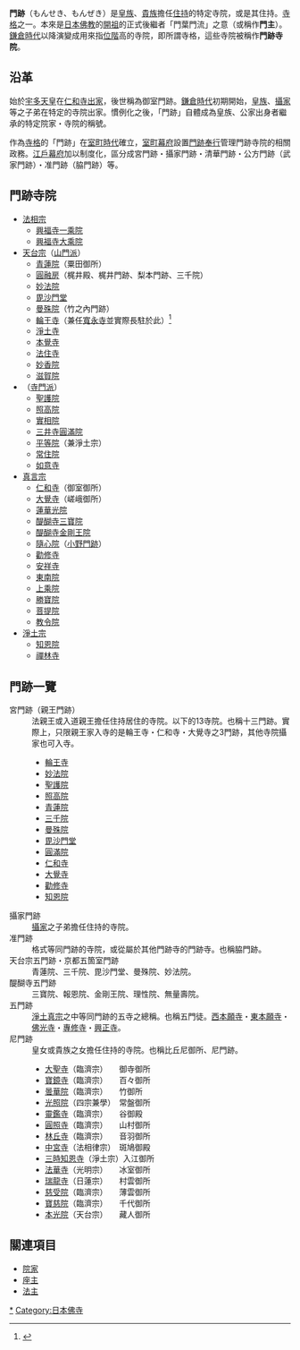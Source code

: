 '''門跡'''（もんせき、もんぜき）是[[皇族|皇族]]、[[貴族|貴族]]擔任[[住持|住持]]的特定寺院，或是其住持。[[寺格|寺格]]之一。本來是[[日本佛教|日本佛教]]的[[開祖|開祖]]的正式後繼者「門葉門流」之意（或稱作'''門主'''）。[[鎌倉時代|鎌倉時代]]以降演變成用來指[[位階|位階]]高的寺院，即所謂寺格，這些寺院被稱作'''門跡寺院'''。

== 沿革 ==
始於[[宇多天皇|宇多天皇]]在[[仁和寺|仁和寺]][[出家|出家]]，後世稱為御室門跡。[[鎌倉時代|鎌倉時代]]初期開始，[[皇族|皇族]]、[[攝家|攝家]]等之子弟在特定的寺院出家。慣例化之後，「門跡」自體成為皇族、公家出身者繼承的特定院家・寺院的稱號。

作為[[寺格|寺格]]的「門跡」在[[室町時代|室町時代]]確立，[[室町幕府|室町幕府]]設置[[門跡奉行|門跡奉行]]管理門跡寺院的相關政務。[[江戶幕府|江戶幕府]]加以制度化，區分成宮門跡・攝家門跡・清華門跡・公方門跡（武家門跡）・准門跡（脇門跡）等。

== 門跡寺院 ==
{{colbegin}}
*[[法相宗|法相宗]]
**[[興福寺|興福寺]][[一乘院|一乘院]]
**[[興福寺|興福寺]][[大乘院|大乘院]]
*[[天台宗|天台宗]]（[[山門派|山門派]]）
**[[青蓮院|青蓮院]]（粟田御所）
**[[三千院|圓融房]]（梶井殿、梶井門跡、梨本門跡、三千院）
**[[妙法院|妙法院]]
**[[毘沙門堂|毘沙門堂]]
**[[曼殊院|曼殊院]]（竹之內門跡）
**[[輪王寺|輪王寺]]（兼任[[寬永寺|寬永寺]]並實際長駐於此）<ref>{{cite web |title=東叡山 寛永寺の歴史 |url=http://kaneiji.jp/about2 |website=寛永寺 |accessdate=2021-01-07}}</ref>
**[[淨土寺|淨土寺]]
**[[本覺寺|本覺寺]]
**[[法住寺|法住寺]]
**[[妙香院|妙香院]]
**[[滋賀院|滋賀院]]
*（[[寺門派|寺門派]]）
**[[聖護院|聖護院]]
**[[照高院|照高院]]
**[[實相院|實相院]]
**[[園城寺|三井寺]][[圓滿院|圓滿院]]
**[[平等院|平等院]]（兼淨土宗）
**[[常住院|常住院]]
**[[如意寺|如意寺]]
*[[真言宗|真言宗]]
**[[仁和寺|仁和寺]]（御室御所）
**[[大覺寺_(京都)|大覺寺]]（嵯峨御所）
**[[蓮華光院|蓮華光院]]
**[[醍醐寺|醍醐寺]][[三寶院|三寶院]]
**[[醍醐寺|醍醐寺]][[金剛王院|金剛王院]]
**[[隨心院|隨心院]]（[[小野門跡|小野門跡]]）
**[[勸修寺|勸修寺]]
**[[安祥寺_(京都市)|安祥寺]]
**[[東南院_(奈良市)|東南院]]
**[[上乘院|上乘院]]
**[[勝寶院|勝寶院]]
**[[菩提院|菩提院]]
**[[教令院|教令院]]
*[[淨土宗|淨土宗]]
**[[知恩院|知恩院]]
**[[禪林寺_(京都市)|禪林寺]]
{{colend}}

== 門跡一覽 ==
;宮門跡（親王門跡）
:法親王或入道親王擔任住持居住的寺院。以下的13寺院。也稱十三門跡。實際上，只限親王家入寺的是輪王寺・仁和寺・大覺寺之3門跡，其他寺院攝家也可入寺。
:*[[輪王寺|輪王寺]]
:*[[妙法院|妙法院]]
:*[[聖護院|聖護院]]
:*[[照高院|照高院]]
:*[[青蓮院|青蓮院]]
:*[[三千院|三千院]]
:*[[曼殊院|曼殊院]]
:*[[毘沙門堂|毘沙門堂]]
:*[[圓滿院|圓滿院]]
:*[[仁和寺|仁和寺]]
:*[[大覺寺_(京都)|大覺寺]]
:*[[勸修寺|勸修寺]]
:*[[知恩院|知恩院]]
;攝家門跡
:[[攝家|攝家]]之子弟擔任住持的寺院。
;准門跡
:格式等同門跡的寺院，或從屬於其他門跡寺的門跡寺。也稱脇門跡。
;天台宗五門跡・京都五箇室門跡
:青蓮院、三千院、毘沙門堂、曼殊院、妙法院。
;醍醐寺五門跡
:三寶院、報恩院、金剛王院、理性院、無量壽院。
;五門跡
:[[淨土真宗|淨土真宗]]之中等同門跡的五寺之總稱。也稱五門徒。[[西本願寺|西本願寺]]・[[東本願寺|東本願寺]]・[[佛光寺_(京都市)|佛光寺]]・[[專修寺|專修寺]]・[[興正寺|興正寺]]。
;尼門跡
:皇女或貴族之女擔任住持的寺院。也稱比丘尼御所、尼門跡。
:*[[大聖寺門跡|大聖寺]]（臨濟宗）　　御寺御所
:*[[寶鏡寺|寶鏡寺]]（臨濟宗）　　百々御所
:*[[曇華院|曇華院]]（臨濟宗）　　竹御所
:*[[光照院|光照院]]（四宗兼學）　常盤御所
:*[[靈鑑寺|靈鑑寺]]（臨濟宗）　　谷御殿
:*[[圓照寺_(奈良市)|圓照寺]]（臨濟宗）　　山村御所
:*[[林丘寺|林丘寺]]（臨濟宗）　　音羽御所
:*[[中宮寺|中宮寺]]（法相律宗）　斑鳩御殿
:*[[三時知恩寺|三時知恩寺]]（淨土宗）入江御所
:*[[法華寺_(奈良市)|法華寺]]（光明宗）　　冰室御所
:*[[瑞龍寺_(近江八幡市)|瑞龍寺]]（日蓮宗）　　村雲御所
:*[[慈受院|慈受院]]（臨濟宗）　　薄雲御所
:*[[寶慈院|寶慈院]]（臨濟宗）　　千代御所
:*[[本光院|本光院]]（天台宗）　　藏人御所

== 關連項目 ==
*[[院家|院家]]
*[[座主|座主]]
*[[法主|法主]]

[[Category:門跡|*]]
[[Category:日本佛寺|Category:日本佛寺]]